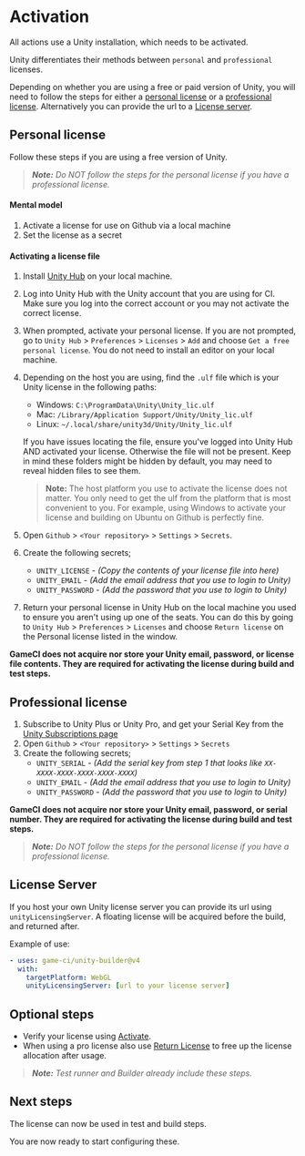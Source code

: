 # Activation

All actions use a Unity installation, which needs to be activated.

Unity differentiates their methods between `personal` and `professional` licenses.

Depending on whether you are using a free or paid version of Unity, you will need to follow the
steps for either a [personal license](#personal-license) or a
[professional license](#professional-license). Alternatively you can provide the url to a
[License server](#license-server).

## Personal license

Follow these steps if you are using a free version of Unity.

> _**Note:** Do NOT follow the steps for the personal license if you have a professional license._

#### Mental model

1. Activate a license for use on Github via a local machine
2. Set the license as a secret

#### Activating a license file

1. Install [Unity Hub](https://unity.com/download) on your local machine.
2. Log into Unity Hub with the Unity account that you are using for CI. Make sure you log into the
   correct account or you may not activate the correct license.
3. When prompted, activate your personal license. If you are not prompted, go to `Unity Hub` >
   `Preferences` > `Licenses` > `Add` and choose `Get a free personal license`. You do not need to
   install an editor on your local machine.
4. Depending on the host you are using, find the `.ulf` file which is your Unity license in the
   following paths:

   - Windows: `C:\ProgramData\Unity\Unity_lic.ulf`
   - Mac: `/Library/Application Support/Unity/Unity_lic.ulf`
   - Linux: `~/.local/share/unity3d/Unity/Unity_lic.ulf`

   If you have issues locating the file, ensure you've logged into Unity Hub AND activated your
   license. Otherwise the file will not be present. Keep in mind these folders might be hidden by
   default, you may need to reveal hidden files to see them.

   > **Note:** The host platform you use to activate the license does not matter. You only need to
   > get the ulf from the platform that is most convenient to you. For example, using Windows to
   > activate your license and building on Ubuntu on Github is perfectly fine.

5. Open `Github` > `<Your repository>` > `Settings` > `Secrets`.
6. Create the following secrets;
   - `UNITY_LICENSE` - _(Copy the contents of your license file into here)_
   - `UNITY_EMAIL` - _(Add the email address that you use to login to Unity)_
   - `UNITY_PASSWORD` - _(Add the password that you use to login to Unity)_
7. Return your personal license in Unity Hub on the local machine you used to ensure you aren't
   using up one of the seats. You can do this by going to `Unity Hub` > `Preferences` > `Licenses`
   and choose `Return license` on the Personal license listed in the window.

**GameCI does not acquire nor store your Unity email, password, or license file contents. They are
required for activating the license during build and test steps.**

## Professional license

1. Subscribe to Unity Plus or Unity Pro, and get your Serial Key from the
   [Unity Subscriptions page](https://id.unity.com/en/subscriptions)
2. Open `Github` > `<Your repository>` > `Settings` > `Secrets`
3. Create the following secrets;
   - `UNITY_SERIAL` - _(Add the serial key from step 1 that looks like
     `XX-XXXX-XXXX-XXXX-XXXX-XXXX`)_
   - `UNITY_EMAIL` - _(Add the email address that you use to login to Unity)_
   - `UNITY_PASSWORD` - _(Add the password that you use to login to Unity)_

**GameCI does not acquire nor store your Unity email, password, or serial number. They are required
for activating the license during build and test steps.**

> _**Note:** Do NOT follow the steps for the personal license if you have a professional license._

## License Server

If you host your own Unity license server you can provide its url using `unityLicensingServer`. A
floating license will be acquired before the build, and returned after.

Example of use:

```yaml
- uses: game-ci/unity-builder@v4
  with:
    targetPlatform: WebGL
    unityLicensingServer: [url to your license server]
```

## Optional steps

- Verify your license using [Activate](https://github.com/marketplace/actions/unity-activate).
- When using a pro license also use
  [Return License](https://github.com/marketplace/actions/unity-return-license) to free up the
  license allocation after usage.

> _**Note:** Test runner and Builder already include these steps._

## Next steps

The license can now be used in test and build steps.

You are now ready to start configuring these.
